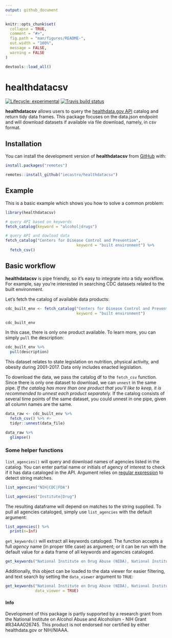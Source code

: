```yaml
---
output: github_document
---
```


<!-- README.md is generated from README.Rmd. Please edit that file -->

```r
knitr::opts_chunk$set(
  collapse = TRUE,
  comment = "#>",
  fig.path = "man/figures/README-",
  out.width = "100%",
  message = FALSE,
  warning = FALSE
)

devtools::load_all()

```

# healthdatacsv

<!-- badges: start -->
[![Lifecycle: experimental](https://img.shields.io/badge/lifecycle-experimental-orange.svg)](https://www.tidyverse.org/lifecycle/#experimental)
[![Travis build status](https://travis-ci.org/iecastro/healthdatacsv.svg?branch=master)](https://travis-ci.org/iecastro/healthdatacsv)
<!-- badges: end -->

**healthdatacsv** allows users to query the [healthdata.gov API](https://healthdata.gov/node/25341) catalog and return tidy data frames. This package focuses on the data.json endpoint and will download datasets if available via file download, namely, in csv format.  

## Installation

You can install the development version of **healthdatacsv** from [GitHub](https://github.com/) with:

``` r
install.packages("remotes")

remotes::install_github("iecastro/healthdatacsv")

```

## Example

This is a basic example which shows you how to solve a common problem:

```r
library(healthdatacsv)

# query API based on keywords
fetch_catalog(keyword = "alcohol|drugs")

# query API and dowload data
fetch_catalog("Centers for Disease Control and Prevention",
                               keyword = "built environment") %>% 
  fetch_csv()


```


## Basic workflow

**healthdatacsv** is pipe friendly, so it's easy to integrate into a tidy workflow. For example, say you're interested in searching CDC datasets related to the built environment.  

Let's fetch the catalog of available data products:

```r
cdc_built_env <- fetch_catalog("Centers for Disease Control and Prevention",
                               keyword = "built environment")

cdc_built_env

```

In this case, there is only one product available.  To learn more, you can simply `pull` the description:

```r
cdc_built_env %>%
  pull(description)

```

This dataset relates to state legislation on nutrition, physical activity, and obesity during 2001-2017.  Data only includes enacted legislation.

To download the data, we pass the catalog df to the `fetch_csv` function.  Since there is only one dataset to download, we can `unnest` in the same pipe.  *If the catalog has more than one product that you'll like to keep, it is recommended to unnest each product separately.* If the catalog consists of several time points of the same dataset, you could unnest in one pipe, given all column names are the same. 


```r
data_raw <- cdc_built_env %>%
  fetch_csv() %>% #> 
  tidyr::unnest(data_file)

data_raw %>%
  glimpse()

```


### Some helper functions

`list_agencies()` will query and download names of agencies listed in the catalog. You can enter partial name or initials of agency of interest to check if it has data cataloged in the API. Argument relies on [regular expression](https://stringr.tidyverse.org/articles/regular-expressions.html) to detect string matches.

```r

list_agencies("NIH|CDC|FDA")

list_agencies("Institute|Drug")

```

The resulting dataframe will depend on matches to the string supplied. To pull all agencies cataloged, simply use `list_agencies` with the default argument:

```r

list_agencies() %>% 
  print(n=Inf)

```

`get_keywords()` will extract all keywords cataloged. The function accepts a full *agency* name (in proper title case) as argument; or it can be run with the default value for a data frame of all keywords and agencies cataloged.

```r

get_keywords("National Institute on Drug Abuse (NIDA), National Institutes of Health (NIH)")

```

Additionally, this object can be loaded to the data viewer for easier filtering, and text search by setting the `data_viewer` argument to `TRUE`:

```r

get_keywords("National Institute on Drug Abuse (NIDA), National Institutes of Health (NIH)",
             data_viewer = TRUE)

```


#### Info

Development of this package is partly supported by a research grant from the National Institute on Alcohol Abuse and Alcoholism - NIH Grant #R34AA026745. This product is not endorsed nor certified by either healthdata.gov or NIH/NIAAA.


